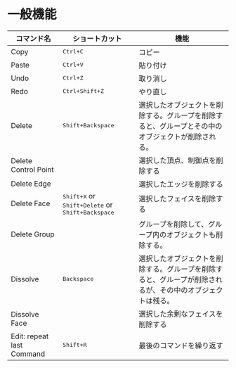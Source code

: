 
# 一般機能

| コマンド名                | ショートカット                                    | 機能                                                                                                       |
| ------------------------- | ------------------------------------------------- | ---------------------------------------------------------------------------------------------------------- |
| Copy                      | <kbd>Ctrl+C</kbd>                               | コピー                                                                                                     |
| Paste                     | <kbd>Ctrl+V</kbd>                         | 貼り付け                                                                                                   |
| Undo                      | <kbd>Ctrl+Z</kbd>                               | 取り消し                                                                                                   |
| Redo                      | <kbd>Ctrl+Shift+Z</kbd>                       | やり直し                                                                                                   |
| Delete                    | <kbd>Shift+Backspace</kbd>                      | 選択したオブジェクトを削除する。グループを削除すると、グループとその中のオブジェクトが削除される。         |
| Delete Control Point      |                                                   | 選択した頂点、制御点を削除する                                                                             |
| Delete Edge               |                                                   | 選択したエッジを削除する                                                                                   |
| Delete Face               | <kbd>Shift+X</kbd> or <kbd>Shift+Delete</kbd> or <kbd>Shift+Backspace</kbd> | 選択したフェイスを削除する                                                        |
| Delete Group              |                                                   | グループを削除して、グループ内のオブジェクトも削除する。                                                   |
| Dissolve                  | <kbd>Backspace</kbd>                              | 選択したオブジェクトを削除する。グループを削除すると、グループが削除されるが、その中のオブジェクトは残る。 |
| Dissolve Face             |                                                   | 選択した余剰なフェイスを削除する                                                                           |
| Edit: repeat last Command | <kbd>Shift+R</kbd>                              | 最後のコマンドを繰り返す                                                                                   |
